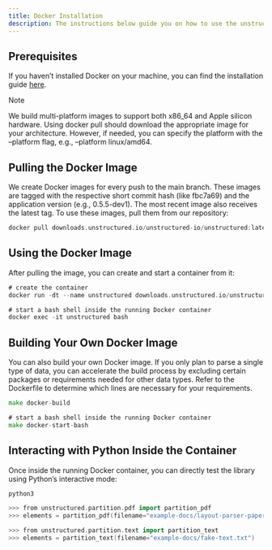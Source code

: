 ```yaml
---
title: Docker Installation 
description: The instructions below guide you on how to use the unstructured library inside a Docker container.
---
```


## Prerequisites

If you haven’t installed Docker on your machine, you can find the installation guide [here](/open-source/installation/docker-installation).

Note

We build multi-platform images to support both x86\_64 and Apple silicon hardware. Using docker pull should download the appropriate image for your architecture. However, if needed, you can specify the platform with the –platform flag, e.g., –platform linux/amd64.

## Pulling the Docker Image

We create Docker images for every push to the main branch. These images are tagged with the respective short commit hash (like fbc7a69) and the application version (e.g., 0.5.5-dev1). The most recent image also receives the latest tag. To use these images, pull them from our repository:

```go
docker pull downloads.unstructured.io/unstructured-io/unstructured:latest

```


## Using the Docker Image

After pulling the image, you can create and start a container from it:

```go
# create the container
docker run -dt --name unstructured downloads.unstructured.io/unstructured-io/unstructured:latest

# start a bash shell inside the running Docker container
docker exec -it unstructured bash

```


## Building Your Own Docker Image
You can also build your own Docker image. If you only plan to parse a single type of data, you can accelerate the build process by excluding certain packages or requirements needed for other data types. Refer to the Dockerfile to determine which lines are necessary for your requirements.

```go
make docker-build

# start a bash shell inside the running Docker container
make docker-start-bash

```


## Interacting with Python Inside the Container
Once inside the running Docker container, you can directly test the library using Python’s interactive mode:

```go
python3

>>> from unstructured.partition.pdf import partition_pdf
>>> elements = partition_pdf(filename="example-docs/layout-parser-paper-fast.pdf")

>>> from unstructured.partition.text import partition_text
>>> elements = partition_text(filename="example-docs/fake-text.txt")

```

